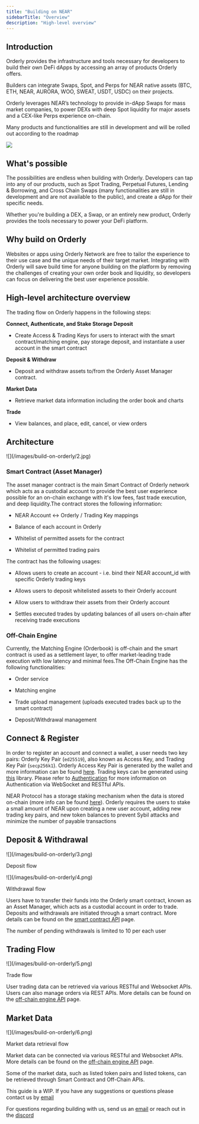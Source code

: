 ```yaml
---
title: "Building on NEAR"
sidebarTitle: "Overview"
description: "High-level overview"
---
```


## Introduction

Orderly provides the infrastructure and tools necessary for developers to build their own DeFi dApps by accessing an array of products Orderly offers.

Builders can integrate Swaps, Spot, and Perps for NEAR native assets (BTC, ETH, NEAR, AURORA, WOO, SWEAT, USDT, USDC) on their projects. 

Orderly leverages NEAR’s technology to provide in-dApp Swaps for mass market companies, to power DEXs with deep Spot liquidity for major assets and a CEX-like Perps experience on-chain.

Many products and functionalities are still in development and will be rolled out according to the roadmap


<Frame caption="Caption for your image goes here">
  <img src="/images/build-on-orderly/1.jpg" />
</Frame>

## What's possible

The possibilities are endless when building with Orderly. Developers can tap into any of our products, such as Spot Trading, Perpetual Futures, Lending & Borrowing, and Cross Chain Swaps (many functionalities are still in development and are not available to the public), and create a dApp for their specific needs.

Whether you're building a DEX, a Swap, or an entirely new product, Orderly provides the tools necessary to power your DeFi platform.

## Why build on Orderly

Websites or apps using Orderly Network are free to tailor the experience to their use case and the unique needs of their target market. Integrating with Orderly will save build time for anyone building on the platform by removing the challenges of creating your own order book and liquidity, so developers can focus on delivering the best user experience possible. 

## High-level architecture overview

The trading flow on Orderly happens in the following steps:

**Connect, Authenticate, and Stake Storage Deposit**  
   * Create Access & Trading Keys for users to interact with the smart contract/matching engine, pay storage deposit, and instantiate a user account in the smart contract

**Deposit & Withdraw** 
   * Deposit and withdraw assets to/from the Orderly Asset Manager contract.

**Market Data**
   * Retrieve market data information including the order book and charts

**Trade**  
   * View balances, and place, edit, cancel, or view orders

## Architecture

<Frame>![](/images/build-on-orderly/2.jpg)</Frame>

### Smart Contract (Asset Manager)

The asset manager contract is the main Smart Contract of Orderly network which acts as a custodial account to provide the best user experience possible for an on-chain exchange with it's low fees, fast trade execution, and deep liquidity.The contract stores the following information:

* NEAR Account ↔︎ Orderly / Trading Key mappings

* Balance of each account in Orderly

* Whitelist of permitted assets for the contract

* Whitelist of permitted trading pairs

The contract has the following usages:

* Allows users to create an account - i.e. bind their NEAR account\_id with specific Orderly trading keys

* Allows users to deposit whitelisted assets to their Orderly account

* Allow users to withdraw their assets from their Orderly account

* Settles executed trades by updating balances of all users on-chain after receiving trade executions

### Off-Chain Engine

Currently, the Matching Engine (Orderbook) is off-chain and the smart contract is used as a settlement layer, to offer market-leading trade execution with low latency and minimal fees.The Off-Chain Engine has the following functionalities:

* Order service

* Matching engine

* Trade upload management (uploads executed trades back up to the smart contract)

* Deposit/Withdrawal management

## Connect & Register

In order to register an account and connect a wallet, a user needs two key pairs: Orderly Key Pair (`ed25519`), also known as Access Key, and Trading Key Pair (`secp256k1`). Orderly Access Key Pair is generated by the wallet and more information can be found [here](https://docs.near.org/docs/concepts/account#access-keys). Trading keys can be generated using [this](https://www.npmjs.com/package/elliptic) library. Please refer to [Authentication](https://docs.orderly.network/#authentication) for more information on Authentication via WebSocket and RESTful APIs.

NEAR Protocol has a storage staking mechanism when the data is stored on-chain (more info can be found [here](https://docs.near.org/concepts/storage/storage-staking)). Orderly requires the users to stake a small amount of NEAR upon creating a new user account, adding new trading key pairs, and new token balances to prevent Sybil attacks and minimize the number of payable transactions 

## Deposit & Withdrawal

<Frame>![](/images/build-on-orderly/3.png)</Frame>

Deposit flow

<Frame>![](/images/build-on-orderly/4.png)</Frame>

Withdrawal flow

Users have to transfer their funds into the Orderly smart contract, known as an Asset Manager, which acts as a custodial account in order to trade. Deposits and withdrawals are initiated through a smart contract. More details can be found on the [smart contract API](/build-on-orderly/building-on-near/smart-contract-api) page.

The number of pending withdrawals is limited to 10 per each user

## Trading Flow

<Frame>![](/images/build-on-orderly/5.png)</Frame>

Trade flow

User trading data can be retrieved via various RESTful and Websocket APIs. Users can also manage orders via REST APIs. More details can be found on the [off-chain engine API](/build-on-orderly/building-on-near/off-chain-engine-api) page.

## Market Data

<Frame>![](/images/build-on-orderly/6.png)</Frame>

Market data retrieval flow

Market data can be connected via various RESTful and Websocket APIs. More details can be found on the [off-chain engine API](/build-on-orderly/building-on-near/off-chain-engine-api) page. 

Some of the market data, such as listed token pairs and listed tokens, can be retrieved through Smart Contract and Off-Chain APIs.

This guide is a WIP. If you have any suggestions or questions please contact us by [email](mailto:product@orderly.network?subject=Gitbook%20Feedback)

For questions regarding building with us, send us an [email](mailto:product@orderly.network?subject=Inquiry:%20Building%20On%20Orderly) or reach out in the [discord](http://discord.gg/OrderlyNetwork)